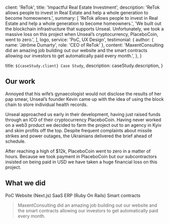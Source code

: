 
  client: 'ReTok',
  title: 'Impactful Real Estate Investment',
  description:
    'ReTok allows people to invest in Real Estate and help a whole generation to become homeowners.',
  summary: [
    'ReTok allows people to invest in Real Estate and help a whole generation to become homeowners.',
    'We built out the blockchain infrastructure that supports Unseal. Unfortunately, we took a massive loss on this project when Unseal’s cryptocurrency, PlaceboCoin, went to zero.',
  ],
  logo,
  service: 'PoC, UX Design',
  testimonial: {
    author: { name: 'Jérôme Dumarty', role: 'CEO of ReTok' },
    content:
      'MaxentConsulting did an amazing job building out our website and the smart contracts allowing our investors to get automatically paid every month.',
  },
}

  title: `${caseStudy.client} Case Study`,
  description: caseStudy.description,
}

## Our work

Annoyed that his wife’s gynaecologist would not disclose the results of her pap smear, Unseal’s founder Kevin came up with the idea of using the block chain to store individual health records.

Unseal approached us early in their development, having just raised funds through an ICO of their cryptocurrency PlaceboCoin. Having never worked on a web3 product we decided to farm the project out to an agency in Kyiv and skim profits off the top. Despite frequent complaints about missile strikes and power outages, the Ukrainians delivered the brief ahead of schedule.

After reaching a high of $12k, PlaceboCoin went to zero in a matter of hours. Because we took payment in PlaceboCoin but our subcontractors insisted on being paid in USD we have taken a huge financial loss on this project.

## What we did

<TagList>
  <TagListItem>PoC</TagListItem>
  <TagListItem>Website (Next.js)</TagListItem>
  <TagListItem>SaaS ERP (Ruby On Rails)</TagListItem>
  <TagListItem>Smart contracts</TagListItem>
</TagList>

<Blockquote
  author={{ name: 'Jérôme Dumarty', role: 'CEO of ReTok' }}
  image={{ src: imageJeromeDumarty }}
>
  MaxentConsulting did an amazing job building out our website and the smart
  contracts allowing our investors to get automatically paid every month.
</Blockquote>
